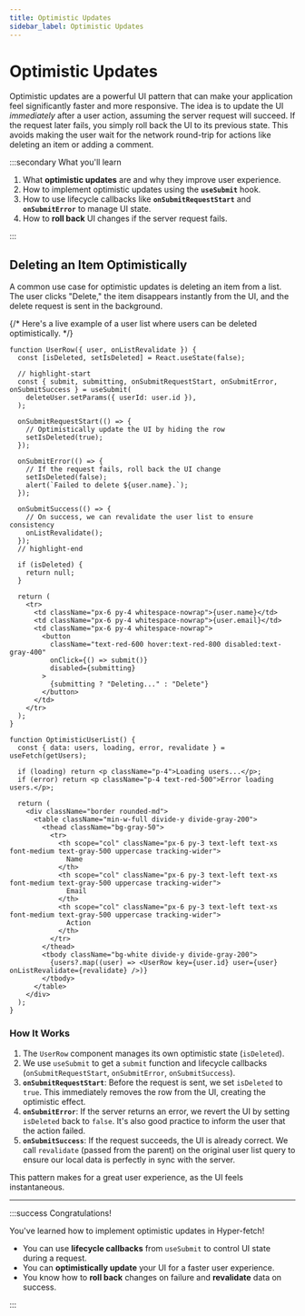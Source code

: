 ```yaml
---
title: Optimistic Updates
sidebar_label: Optimistic Updates
---
```


# Optimistic Updates

Optimistic updates are a powerful UI pattern that can make your application feel significantly faster and more
responsive. The idea is to update the UI _immediately_ after a user action, assuming the server request will succeed. If
the request later fails, you simply roll back the UI to its previous state. This avoids making the user wait for the
network round-trip for actions like deleting an item or adding a comment.

:::secondary What you'll learn

1.  What **optimistic updates** are and why they improve user experience.
2.  How to implement optimistic updates using the **`useSubmit`** hook.
3.  How to use lifecycle callbacks like **`onSubmitRequestStart`** and **`onSubmitError`** to manage UI state.
4.  How to **roll back** UI changes if the server request fails.

:::

## Deleting an Item Optimistically

A common use case for optimistic updates is deleting an item from a list. The user clicks "Delete," the item disappears
instantly from the UI, and the delete request is sent in the background.

{/* Here's a live example of a user list where users can be deleted optimistically. */}

```tsx
function UserRow({ user, onListRevalidate }) {
  const [isDeleted, setIsDeleted] = React.useState(false);

  // highlight-start
  const { submit, submitting, onSubmitRequestStart, onSubmitError, onSubmitSuccess } = useSubmit(
    deleteUser.setParams({ userId: user.id }),
  );

  onSubmitRequestStart(() => {
    // Optimistically update the UI by hiding the row
    setIsDeleted(true);
  });

  onSubmitError(() => {
    // If the request fails, roll back the UI change
    setIsDeleted(false);
    alert(`Failed to delete ${user.name}.`);
  });

  onSubmitSuccess(() => {
    // On success, we can revalidate the user list to ensure consistency
    onListRevalidate();
  });
  // highlight-end

  if (isDeleted) {
    return null;
  }

  return (
    <tr>
      <td className="px-6 py-4 whitespace-nowrap">{user.name}</td>
      <td className="px-6 py-4 whitespace-nowrap">{user.email}</td>
      <td className="px-6 py-4 whitespace-nowrap">
        <button
          className="text-red-600 hover:text-red-800 disabled:text-gray-400"
          onClick={() => submit()}
          disabled={submitting}
        >
          {submitting ? "Deleting..." : "Delete"}
        </button>
      </td>
    </tr>
  );
}

function OptimisticUserList() {
  const { data: users, loading, error, revalidate } = useFetch(getUsers);

  if (loading) return <p className="p-4">Loading users...</p>;
  if (error) return <p className="p-4 text-red-500">Error loading users.</p>;

  return (
    <div className="border rounded-md">
      <table className="min-w-full divide-y divide-gray-200">
        <thead className="bg-gray-50">
          <tr>
            <th scope="col" className="px-6 py-3 text-left text-xs font-medium text-gray-500 uppercase tracking-wider">
              Name
            </th>
            <th scope="col" className="px-6 py-3 text-left text-xs font-medium text-gray-500 uppercase tracking-wider">
              Email
            </th>
            <th scope="col" className="px-6 py-3 text-left text-xs font-medium text-gray-500 uppercase tracking-wider">
              Action
            </th>
          </tr>
        </thead>
        <tbody className="bg-white divide-y divide-gray-200">
          {users?.map((user) => <UserRow key={user.id} user={user} onListRevalidate={revalidate} />)}
        </tbody>
      </table>
    </div>
  );
}
```

### How It Works

1.  The `UserRow` component manages its own optimistic state (`isDeleted`).
2.  We use `useSubmit` to get a `submit` function and lifecycle callbacks (`onSubmitRequestStart`, `onSubmitError`,
    `onSubmitSuccess`).
3.  **`onSubmitRequestStart`**: Before the request is sent, we set `isDeleted` to `true`. This immediately removes the
    row from the UI, creating the optimistic effect.
4.  **`onSubmitError`**: If the server returns an error, we revert the UI by setting `isDeleted` back to `false`. It's
    also good practice to inform the user that the action failed.
5.  **`onSubmitSuccess`**: If the request succeeds, the UI is already correct. We call `revalidate` (passed from the
    parent) on the original user list query to ensure our local data is perfectly in sync with the server.

This pattern makes for a great user experience, as the UI feels instantaneous.

---

:::success Congratulations!

You've learned how to implement optimistic updates in Hyper-fetch!

- You can use **lifecycle callbacks** from `useSubmit` to control UI state during a request.
- You can **optimistically update** your UI for a faster user experience.
- You know how to **roll back** changes on failure and **revalidate** data on success.

:::

